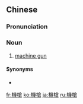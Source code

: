 {{also|机枪}}
==Chinese==
{{zh-forms|s=机枪}}

===Pronunciation===
{{zh-pron
|m=jīqiāng
|c=gei1 coeng1
|cat=n
}}

===Noun===
{{zh-noun}}

# [[machine gun]]

====Synonyms====
* {{zh-l|機關槍}}

{{zh-cat|Advanced|Firearms}}

[[fr:機槍]]
[[ko:機槍]]
[[ja:機槍]]
[[ru:機槍]]